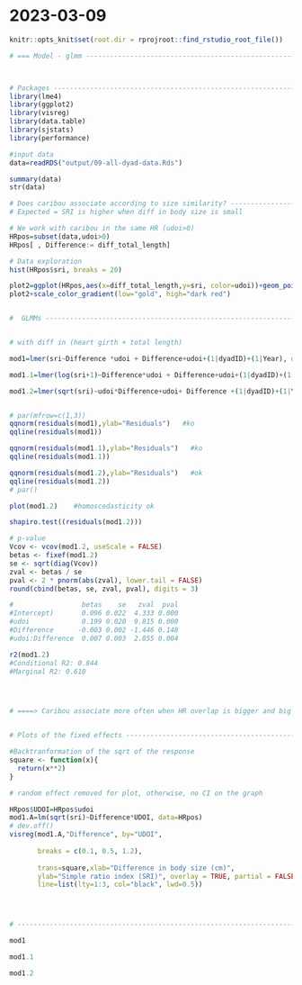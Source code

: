 # 2023-03-09

```r
knitr::opts_knit$set(root.dir = rprojroot::find_rstudio_root_file())
```

```r
# === Model - glmm --------------------------------------------------------



# Packages ----------------------------------------------------------------
library(lme4)
library(ggplot2)
library(visreg)
library(data.table)
library(sjstats)
library(performance)

#input data
data=readRDS("output/09-all-dyad-data.Rds")

summary(data)
str(data)

# Does caribou associate according to size similarity? --------------------
# Expected = SRI is higher when diff in body size is small 

# We work with caribou in the same HR (udoi>0)
HRpos=subset(data,udoi>0)  
HRpos[ , Difference:= diff_total_length]

# Data exploration
hist(HRpos$sri, breaks = 20)

plot2=ggplot(HRpos,aes(x=diff_total_length,y=sri, color=udoi))+geom_point()
plot2+scale_color_gradient(low="gold", high="dark red")


#  GLMMs ------------------------------------------------------------------


# with diff in (heart girth + total length)

mod1=lmer(sri~Difference *udoi + Difference+udoi+(1|dyadID)+(1|Year), data=HRpos)

mod1.1=lmer(log(sri+1)~Difference*udoi + Difference+udoi+(1|dyadID)+(1|Year), data=HRpos) # with log

mod1.2=lmer(sqrt(sri)~udoi*Difference+udoi+ Difference +(1|dyadID)+(1|Year), data=HRpos) # with sqrt


# par(mfrow=c(1,3))
qqnorm(residuals(mod1),ylab="Residuals")   #ko
qqline(residuals(mod1))

qqnorm(residuals(mod1.1),ylab="Residuals")   #ko
qqline(residuals(mod1.1))

qqnorm(residuals(mod1.2),ylab="Residuals")   #ok
qqline(residuals(mod1.2))
# par()

plot(mod1.2)    #homoscedasticity ok

shapiro.test((residuals(mod1.2)))

# p-value
Vcov <- vcov(mod1.2, useScale = FALSE)
betas <- fixef(mod1.2)
se <- sqrt(diag(Vcov))
zval <- betas / se
pval <- 2 * pnorm(abs(zval), lower.tail = FALSE)
round(cbind(betas, se, zval, pval), digits = 3)

#                 betas    se   zval  pval
#Intercept)       0.096 0.022  4.333 0.000
#udoi             0.199 0.020  9.815 0.000
#Difference      -0.003 0.002 -1.446 0.148
#udoi:Difference  0.007 0.003  2.855 0.004

r2(mod1.2)
#Conditional R2: 0.844
#Marginal R2: 0.610




# ====> Caribou associate more often when HR overlap is bigger and big difference in size


# Plots of the fixed effects ----------------------------------------------

#Backtranformation of the sqrt of the response
square <- function(x){
  return(x**2)
}

# random effect removed for plot, otherwise, no CI on the graph

HRpos$UDOI=HRpos$udoi
mod1.A=lm(sqrt(sri)~Difference*UDOI, data=HRpos)
# dev.off()
visreg(mod1.A,"Difference", by="UDOI", 
       
       breaks = c(0.1, 0.5, 1.2),
       
       trans=square,xlab="Difference in body size (cm)",
       ylab="Simple ratio index (SRI)", overlay = TRUE, partial = FALSE, rug=FALSE, frame.plot=FALSE,legend=TRUE,
       line=list(lty=1:3, col="black", lwd=0.5))




# -------------------------------------------------------------------------

mod1

mod1.1

mod1.2
```
